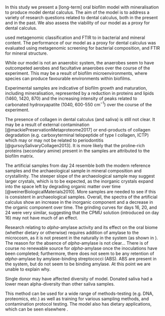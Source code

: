 <!-- Big summary/important statement for the science -->
In this study we present a [long-term] oral biofilm model with mineralisation
to produce model dental calculus. The aim of the model is to address
a variety of research questions related to dental calculus, both in the present
and in the past.
We also assess the viability of our model as a proxy for dental calculus.

used metagenomic classification and FTIR to  in bacterial and mineral content.
The performance of our model as a proxy for dental calculus was evaluated
using metagenomic screening for bacterial composition, and FTIR for mineral 
structure.
<!-- Scientific findings as extension of previous work -->

<!-- Findings' scientific implications -->

<!-- secondary findings -->
<!-- metagenomics -->
While our model is not an anaerobic system, the anaerobes seem to have outcompeted
aerobes and facultative anaerobes over the course of the experiment. This may
be a result of biofilm microenvironments, where species can produce favourable
environments within biofilms<!--cite-->.

<!-- FTIR discussion-->
Experimental samples are indicative of biofilm growth and maturation, including
mineralisation, represented by a reduction in proteins and lipids (1460, 1420, 870)
and the increasing intensity of peaks related to carbonated hydroxyapatite (1040,
600-550 cm$^{-1}$) over the course of the experiment.

The presence of collagen in dental calculus (and saliva) is still not clear. It
may be a result of external contamination [@mackiePreservationMetaproteome2017]
or end-products
of collagen degradation (e.g. carboxyterminal telopeptide of type I collagen, ICTP)
which may or may not be related to periodontitis
[@gursoySalivaryCollagen2013]. It is more likely that the proline-rich proteins
(secondary amine) present in the samples are attributed to the biofilm
matrix.

The artificial samples from day 24 resemble both the modern reference samples and
the archaeological sample in mineral composition and crystallinity. The steeper
slope of the archaeological sample may suggest larger crystals, which is to be
expected, as the inorganic crystals expand into the space left by degrading
organic matter over time [@weinerBiologicalMaterials2010]. More samples are
needed to see if this is consistent in archaeological samples.
Overall, the spectra of the artificial calculus show an increase in the
inorganic component and a decrease in the organic component over time.
The grinding curves for days 16, 20, and 24 were very similar, suggesting
that the CPMU solution (introduced on day 16) may not have much of an effect.

<!-- mineralisation occurs despite different community composition, supporting the argument that initial mineralisation is a chemical process (catalysed by biological factors). -->

<!-- How this engineering will facilitate future research -->

<!-- Forward-looking statements about the field as a whole -->

<!-- a summary/importance of the engineering aspect of the work -->

<!-- How it facilitates scientific research -->

<!-- limitations of the platform show which questions would be unanswered -->
Research relating to $alpha$-amylase activity and its effect on the oral biome
(whether dietary or otherwise) requires addition of amylase to the microcosm, as
it is not present in the naturally in the system (as shown in <!--cite starch paper-->). The reason for the absence of $alpha$-amylase is not clear...
There is of course no renewable source for $alpha$-amylase once the inoculations
have been completed; furthermore, there does not seem to be any retention of $alpha$-amylase
by amylase-binding streptococci (ABS).
ABS are present in the system, but do not seem to be binding amylase. At this point
we are unable to explain why. 
<!-- Is it possible that the mixture of sucrose in the starch solutions eliminates the need to feed on starch? -->

<!-- dominance of aerobes may affect interpretation of dietary studies 
Although samples were quite consitent within the experiment-->

<!-- BacDive limited info - more than 50% missing oxygen tolerance info-->

<!-- modern calculus references samples were all from the same geographic origin -->

Single donor may have affected diversity of model. Donated saliva had a lower mean
alpha-diversity than other saliva samples.

<!-- CPMU was mixed under sterile conditions, but the solution itself was not
sterilised (not sure if it can be), so may have introduced contamination. None of the
post-CPMU (day 14+) medium samples made it past authentication -->

<!-- limitations of FTIR and DNA analysis for validation of the model. -->

<!-- How it will facilitate the specific topic of research (e.g. archaeology) -->

This method can be used for a wide range of methods-testing (e.g. DNA, proteomics, etc.) 
as well as training for various sampling methods, and contamination protocol testing.
The model also has dietary applications, which can be seen elsewhere <!-- [bartholdy] -->.